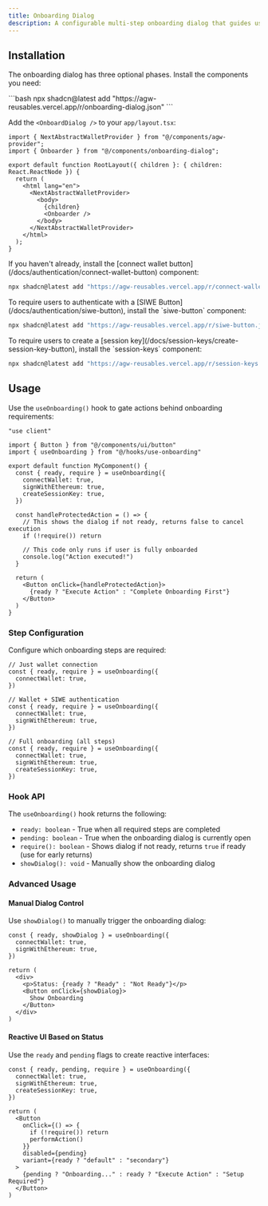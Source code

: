 ```yaml
---
title: Onboarding Dialog
description: A configurable multi-step onboarding dialog that guides users through AGW authentication steps with progress indication.
---
```



<ComponentPreview name="onboarding-dialog" />

## Installation

The onboarding dialog has three optional phases. Install the components you need:

<Steps className="mt-8">
  <Step step={1} title="Required: Install the base onboarding dialog">
  ```bash
  npx shadcn@latest add "https://agw-reusables.vercel.app/r/onboarding-dialog.json"
  ```
  </Step>

  <Step step={2} title="Required: Add the onboarding dialog to your layout">

Add the `<OnboardDialog />` to your `app/layout.tsx`:

```tsx title="app/layout.tsx" showLineNumbers {2, 10}
import { NextAbstractWalletProvider } from "@/components/agw-provider";
import { Onboarder } from "@/components/onboarding-dialog";

export default function RootLayout({ children }: { children: React.ReactNode }) {
  return (
    <html lang="en">
      <NextAbstractWalletProvider>
        <body>
          {children}
          <Onboarder />
        </body>
      </NextAbstractWalletProvider>
    </html>
  );
}
```
  </Step>

  <Step step={3} title="Required: Install the connect wallet button">
  If you haven't already, install the [connect wallet button](/docs/authentication/connect-wallet-button) component:

  ```bash
  npx shadcn@latest add "https://agw-reusables.vercel.app/r/connect-wallet-button.json"
  ```
  </Step>

  <Step step={4} title="Optional: Install SIWE authentication">
  To require users to authenticate with a [SIWE Button](/docs/authentication/siwe-button), install the `siwe-button` component:

  ```bash
  npx shadcn@latest add "https://agw-reusables.vercel.app/r/siwe-button.json"
  ```
  </Step>

  <Step step={5} title="Optional: Install session keys">
  To require users to create a [session key](/docs/session-keys/create-session-key-button), install the `session-keys` component:

  ```bash
  npx shadcn@latest add "https://agw-reusables.vercel.app/r/session-keys.json"
  ```
  </Step>

  
</Steps>



## Usage

Use the `useOnboarding()` hook to gate actions behind onboarding requirements:

```tsx
"use client"

import { Button } from "@/components/ui/button"
import { useOnboarding } from "@/hooks/use-onboarding"

export default function MyComponent() {
  const { ready, require } = useOnboarding({
    connectWallet: true,
    signWithEthereum: true,
    createSessionKey: true,
  })

  const handleProtectedAction = () => {
    // This shows the dialog if not ready, returns false to cancel execution
    if (!require()) return
    
    // This code only runs if user is fully onboarded
    console.log("Action executed!")
  }

  return (
    <Button onClick={handleProtectedAction}>
      {ready ? "Execute Action" : "Complete Onboarding First"}
    </Button>
  )
}
```

### Step Configuration

Configure which onboarding steps are required:

```tsx
// Just wallet connection
const { ready, require } = useOnboarding({
  connectWallet: true,
})

// Wallet + SIWE authentication  
const { ready, require } = useOnboarding({
  connectWallet: true,
  signWithEthereum: true,
})

// Full onboarding (all steps)
const { ready, require } = useOnboarding({
  connectWallet: true,
  signWithEthereum: true,
  createSessionKey: true,
})
```

### Hook API

The `useOnboarding()` hook returns the following:

- `ready: boolean` - True when all required steps are completed
- `pending: boolean` - True when the onboarding dialog is currently open
- `require(): boolean` - Shows dialog if not ready, returns `true` if ready (use for early returns)
- `showDialog(): void` - Manually show the onboarding dialog

### Advanced Usage

#### Manual Dialog Control

Use `showDialog()` to manually trigger the onboarding dialog:

```tsx
const { ready, showDialog } = useOnboarding({
  connectWallet: true,
  signWithEthereum: true,
})

return (
  <div>
    <p>Status: {ready ? "Ready" : "Not Ready"}</p>
    <Button onClick={showDialog}>
      Show Onboarding
    </Button>
  </div>
)
```

#### Reactive UI Based on Status

Use the `ready` and `pending` flags to create reactive interfaces:

```tsx
const { ready, pending, require } = useOnboarding({
  connectWallet: true,
  signWithEthereum: true,
  createSessionKey: true,
})

return (
  <Button
    onClick={() => {
      if (!require()) return
      performAction()
    }}
    disabled={pending}
    variant={ready ? "default" : "secondary"}
  >
    {pending ? "Onboarding..." : ready ? "Execute Action" : "Setup Required"}
  </Button>
)
```

